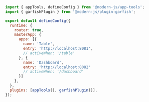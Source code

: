 ```js title="modern.config.ts"
import { appTools, defineConfig } from '@modern-js/app-tools';
import { garfishPlugin } from '@modern-js/plugin-garfish';

export default defineConfig({
  runtime: {
    router: true,
    masterApp: {
      apps: [{
        name: 'Table',
        entry: 'http://localhost:8081',
        // activeWhen: '/table'
      }, {
        name: 'Dashboard',
        entry: 'http://localhost:8082'
        // activeWhen: '/dashboard'
      }]
    },
  },
  plugins: [appTools(), garfishPlugin()],
});

```

